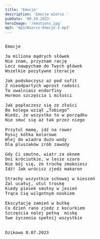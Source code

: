 ```yaml
---
title: 'Emocje'
description: 'Emocje wiersz '
pubDate: '09.29.2023'
heroImage: '/emotions.jpg'
mp3: 'mp3/Wiersz-Emocje-2.mp3'
---
```

<pre>

Emocje

Ja miliona mądrych słówek 
Nie znam, przyznam rację 
Lecz nawpycham do Twych główek
Wszelkie pozytywne iteracje

Jak podskoczysz aż pod sufit
Z nieodpartych wprost radości
To uwalniasz endorfiny
Hormon szczęścia i miłości

Jak popłaczesz się ze złości 
Bo kolega wziął „Tobiego”
Wiedz, że wszystko to w porządku
Nie smuć się aż tak przez niego

Przytul mamę, idź na rower
Rysuj kółka kolorowe
Wlej do wiadra dużo wody
Dla pluszaków zrób zawody

Gdy Ci smutno, wiatr za oknem
Dni króciutkie, w lesie szaro
Nie bój się, że trochę zmokniesz
Idź! Jak wrócisz zjedz makaron

Strachy wszystkie schowaj w kieszeń
Żal ucałuj, utul troskę 
Kiedy piesek smutny w jesień
Trąca Cię wilgotnym noskiem

Ekscytację zamień w bułkę 
Co dzień rano zjedz z kocurkiem
Szczęścia nalej pełną  miskę
Swe życzenia spełnij wszystkie


Dzikowo 8.07.2023
  
</pre>
